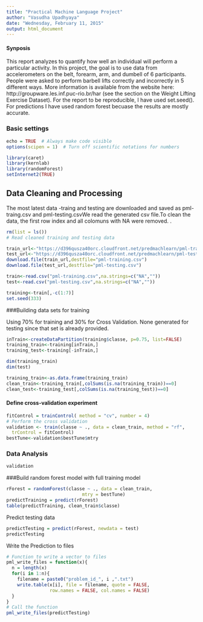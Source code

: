 ```yaml
---
title: "Practical Machine Language Project"
author: "Vasudha Upadhyaya"
date: "Wednesday, February 11, 2015"
output: html_document
---
```



#### Synposis

This report analyzes to quantify how well an individual will perform  a particular activity. In this project, the goal is to use data from accelerometers on the belt, forearm, arm, and dumbell of 6 participants. People were asked to perform barbell lifts correctly and incorrectly in 5 different ways. More information is available from the website here: http://groupware.les.inf.puc-rio.br/har (see the section on the Weight Lifting Exercise Dataset). For the report to be  reproducible, I have used set.seed(). For predictions I have used random forest becuase the results are mostly accurate.

### Basic settings

```r
echo = TRUE  # Always make code visible
options(scipen = 1)  # Turn off scientific notations for numbers

library(caret)
library(kernlab)
library(randomForest)
setInternet2(TRUE)
```

## Data Cleaning and Processing
The most latest data -traing and testing  are downloaded and saved as pml-traing.csv and pml-testing.csvWe read the generated csv file.To clean the data, the first row index and all colomuns with NA were removed. . 

```r
rm(list = ls()) 
# Read cleaned training and testing data 

train_url<-"https://d396qusza40orc.cloudfront.net/predmachlearn/pml-training.csv"
test_url<-"https://d396qusza40orc.cloudfront.net/predmachlearn/pml-testing.csv"
download.file(train_url,destfile="pml-training.csv")
download.file(test_url,destfile="pml-testing.csv")

train<-read.csv("pml-training.csv",na.strings=c("NA",""))
test<-read.csv("pml-testing.csv",na.strings=c("NA",""))

training<-train[,-c(1:7)]
set.seed(333)
```

###Building data sets for training 

Using 70% for training and 30% for Cross Validation. None generated for testing since that set is already provided.

```r
inTrain<-createDataPartition(training$classe, p=0.75, list=FALSE)
training_train<-training[inTrain,]
training_test<-training[-inTrain,]

dim(training_train)
dim(test)

training_train<-as.data.frame(training_train)
clean_train<-training_train[,colSums(is.na(training_train))==0]
clean_test<-training_test[,colSums(is.na(training_test))==0]


```
#### Define cross-validation experiment

```r


fitControl = trainControl( method = "cv", number = 4)
# Perform the cross validation
validation <- train(classe ~ ., data = clean_train, method = "rf", 
  trControl = fitControl)
bestTune<-validation$bestTune$mtry

```

### Data Analysis
```r
validation
```

###Build random forest model with full training model

```r
rForest = randomForest(classe ~ ., data = clean_train,
                            mtry = bestTune)
predictTraining = predict(rForest)
table(predictTraining, clean_train$classe)
```

Predict testing data
```r
predictTesting = predict(rForest, newdata = test)
predictTesting
```

Write the Prediction to files
```r
# Function to write a vector to files
pml_write_files = function(x){
  n = length(x)
  for(i in 1:n){
    filename = paste0("problem_id_", i ,".txt")
    write.table(x[i], file = filename, quote = FALSE,
                row.names = FALSE, col.names = FALSE)
  }
}
# Call the function
pml_write_files(predictTesting)
```